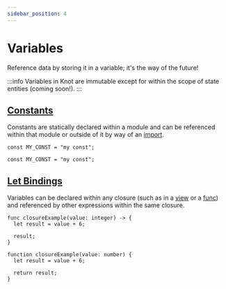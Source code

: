 ```yaml
---
sidebar_position: 4
---
```



# Variables

Reference data by storing it in a variable; it's the way of the future!

:::info
Variables in Knot are immutable except for within the scope of state entities (coming soon!).
:::

## [Constants](declaration/constant)

Constants are statically declared within a module and can be referenced within that module or outside
of it by way of an [import](module/import-export).

<Tabs>
<TabItem value="knot" label="Knot">

```knot
const MY_CONST = "my const";
```

</TabItem>
<TabItem value="tsx" label="TypeScript">

```tsx
const MY_CONST = "my const";
```

</TabItem>
</Tabs>

## [Let Bindings](statement/let-binding)

Variables can be declared within any closure (such as in a [view](declaration/view) or a [func](declaration/func))
and referenced by other expressions within the same closure.

<Tabs>
<TabItem value="knot" label="Knot">

```knot
func closureExample(value: integer) -> {
  let result = value + 6;

  result;
}
```

</TabItem>
<TabItem value="tsx" label="TypeScript">

```tsx
function closureExample(value: number) {
  let result = value + 6;

  return result;
}
```

</TabItem>
</Tabs>
